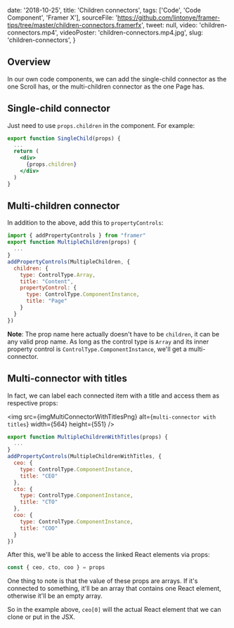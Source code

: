 

  date: '2018-10-25',
  title: 'Children connectors',
  tags: ['Code', 'Code Component', 'Framer X'],
  sourceFile:
    'https://github.com/lintonye/framer-tips/tree/master/children-connectors.framerfx',
  tweet: null,
  video: 'children-connectors.mp4',
  videoPoster: 'children-connectors.mp4.jpg',
  slug: 'children-connectors',
}


## Overview

In our own code components, we can add the single-child connector as the one Scroll has, or the multi-children connector as the one Page has.

## Single-child connector

Just need to use `props.children` in the component. For example:

```jsx
export function SingleChild(props) {
  ...
  return (
    <div>
      {props.children}
    </div>
  )
}
```

## Multi-children connector

In addition to the above, add this to `propertyControls`:

```jsx
import { addPropertyControls } from "framer"
export function MultipleChildren(props) {
  ...
}
addPropertyControls(MultipleChildren, {
  children: {
    type: ControlType.Array,
    title: "Content",
    propertyControl: {
      type: ControlType.ComponentInstance,
      title: "Page"
    }
  }
})
```

**Note**: The prop name here actually doesn't have to be `children`, it can be any valid prop name. As long as the control type is `Array` and its inner property control is `ControlType.ComponentInstance`, we'll get a multi-connector.

## Multi-connector with titles

In fact, we can label each connected item with a title and access them as respective props:

<img
  src={imgMultiConnectorWithTitlesPng}
  alt={`multi-connector with titles`}
  width={564}
  height={551}
/>

```jsx
export function MultipleChildrenWithTitles(props) {
  ...
}
addPropertyControls(MultipleChildrenWithTitles, {
  ceo: {
    type: ControlType.ComponentInstance,
    title: "CEO"
  },
  cto: {
    type: ControlType.ComponentInstance,
    title: "CTO"
  },
  coo: {
    type: ControlType.ComponentInstance,
    title: "COO"
  }
})
```

After this, we'll be able to access the linked React elements via props:

```jsx
const { ceo, cto, coo } = props
```

One thing to note is that the value of these props are arrays. If it's connected to something, it'll be an array that contains one React element, otherwise it'll be an empty array.

So in the example above, `ceo[0]` will the actual React element that we can clone or put in the JSX.

